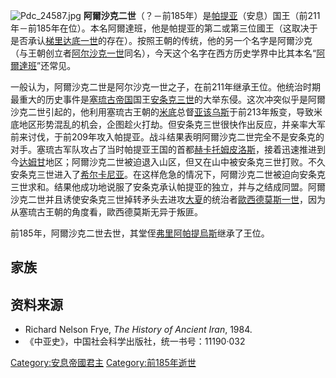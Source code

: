 [[File:Pdc_24587.jpg|thumb]]
'''阿爾沙克二世'''（？－前185年）是[[帕提亚|帕提亚]]（安息）国王（前211年－前185年在位）。本名阿爾達班，他是帕提亚的第二或第三位國王（这取决于是否承认[[梯里达底一世|梯里达底一世]]的存在）。按照王朝的传统，他的另一个名字是阿爾沙克（与王朝创立者[[阿尔沙克一世|阿尔沙克一世]]同名），今天这个名字在西方历史学界中比其本名“[[阿爾達班|阿爾達班]]”还常见。

一般认为，阿爾沙克二世是阿尔沙克一世之子，在前211年继承王位。他统治时期最重大的历史事件是[[塞琉古帝国|塞琉古帝国]]国王[[安条克三世|安条克三世]]的大举东侵。这次冲突似乎是阿爾沙克二世引起的，他利用塞琉古王朝的[[米底|米底]]总督[[亚该乌斯|亚该乌斯]]于前213年叛变，导致米底地区形势混乱的机会，企图趁火打劫。但安条克三世很快作出反应，并亲率大军前来讨伐，于前209年攻入帕提亚。战斗结果表明阿爾沙克二世完全不是安条克的对手。塞琉古军队攻占了当时帕提亚王国的首都[[赫卡托姆皮洛斯|赫卡托姆皮洛斯]]，接着迅速推进到今[[达姆甘|达姆甘]]地区；阿爾沙克二世被迫退入山区，但又在山中被安条克三世打败。不久安条克三世进入了[[希尔卡尼亚|希尔卡尼亚]]。在这样危急的情况下，阿爾沙克二世被迫向安条克三世求和。结果他成功地说服了安条克承认帕提亚的独立，并与之结成同盟。阿爾沙克二世并且诱使安条克三世掉转矛头去进攻[[大夏|大夏]]的统治者[[歐西德莫斯一世|歐西德莫斯一世]]，因为从塞琉古王朝的角度看，歐西德莫斯无异于叛匪。

前185年，阿爾沙克二世去世，其堂侄[[弗里阿帕提烏斯|弗里阿帕提烏斯]]继承了王位。

==家族==
{{Descendants of Phriapites}}

== 资料来源 ==
* Richard Nelson Frye, ''The History of Ancient Iran'', 1984.
* 《中亚史》，中国社会科学出版社，统一书号：11190·032
{{start box}}
{{s-before|[[阿尔沙克一世|阿尔沙克一世]]|(或[[梯里达底一世|梯里达底一世]])}}
{{s-title|[[伊朗君主列表|帕提亚国王]]|前211年－前191年}}
{{s-after|[[弗里阿帕提烏斯|弗里阿帕提烏斯]]}}
{{end box}}
{{Parthian kings}}
[[Category:安息帝國君主|Category:安息帝國君主]]
[[Category:前185年逝世|Category:前185年逝世]]
